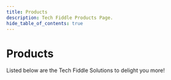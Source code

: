 ---
title: Products
description: Tech Fiddle Products Page.
hide_table_of_contents: true
---


# Products

Listed below are the Tech Fiddle Solutions to delight you more!

<Products />
